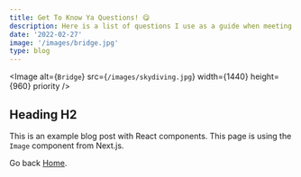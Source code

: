 ```yaml
---
title: Get To Know Ya Questions! 😋
description: Here is a list of questions I use as a guide when meeting someone new!
date: '2022-02-27'
image: '/images/bridge.jpg'
type: blog
---
```


<Image
  alt={`Bridge`}
  src={`/images/skydiving.jpg`}
  width={1440}
  height={960}
  priority
/>

## Heading H2

This is an example blog post with React components. This page is using the `Image` component from Next.js.

Go back [Home](/).
